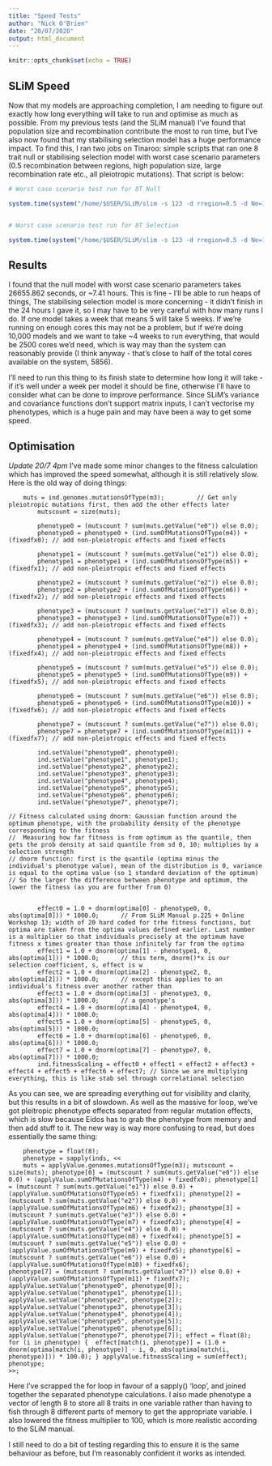 ```yaml
---
title: "Speed Tests"
author: "Nick O'Brien"
date: "20/07/2020"
output: html_document
---
```


```r
knitr::opts_chunk$set(echo = TRUE)
```

## SLiM Speed

Now that my models are approaching completion, I am needing to figure out exactly how long everything will take to run and optimise as much as possible. From my previous tests (and the SLiM manual) I've found that population size and recombination contribute the most to run time, but I've also now found that my stabilising selection model has a huge performance impact. To find this, I ran two jobs on Tinaroo: simple scripts that ran one 8 trait null or stabilising selection model with worst case scenario parameters (0.5 recombination between regions, high population size, large recombination rate etc., all pleiotropic mutations). That script is below:

```r

# Worst case scenario test run for 8T Null

system.time(system("/home/$USER/SLiM/slim -s 123 -d rregion=0.5 -d Ne=10000 -d QTL_cov=0.5 -d pleiorate=1.0 -d delmu=0.0 -d rwide=1.346e-5 /home/$USER/SLiM/Scripts/null8T100L_nowrite.slim"))


# Worst case scenario test run for 8T Selection

system.time(system("/home/$USER/SLiM/slim -s 123 -d rregion=0.5 -d Ne=10000 -d QTL_cov=0.5 -d pleiorate=1.0 -d delmu=0.0 -d rwide=1.346e-5 /home/$USER/SLiM/Scripts/stabsel_recom_8T100L_nowrite.slim"))


```

## Results

I found that the null model with worst case scenario parameters takes 26655.862 seconds, or ~7.41 hours.
This is fine - I'll be able to run heaps of things,
The stabilising selection model is more concerning - it didn't finish in the 24 hours I gave it, so I may have to be very careful with how many runs I do. If one model takes a week that means 5 will take 5 weeks. If we're running on enough cores this may not be a problem, but if we're doing 10,000 models and we want to take ~4 weeks to run everything, that would be 2500 cores we'd need, which is way may than the system can reasonably provide (I think anyway - that's close to half of the total cores available on the system, 5856). 

I'll need to run this thing to its finish state to determine how long it will take - if it's well under a week per model it should be fine, otherwise I'll have to consider what can be done to improve performance.
Since SLiM's variance and covariance functions don't support matrix inputs, I can't vectorise my phenotypes, which is a huge pain and may have been a way to get some speed.  

## Optimisation

*Update 20/7 4pm* I've made some minor changes to the fitness calculation which has improved the speed somewhat, although it is still relatively slow. Here is the old way of doing things:

```rcpp
	muts = ind.genomes.mutationsOfType(m3);			// Get only pleiotropic mutations first, then add the other effects later
		mutscount = size(muts);
		
		phenotype0 = (mutscount ? sum(muts.getValue("e0")) else 0.0);
		phenotype0 = phenotype0 + (ind.sumOfMutationsOfType(m4)) + (fixedfx0); // add non-pleiotropic effects and fixed effects
		
		phenotype1 = (mutscount ? sum(muts.getValue("e1")) else 0.0);
		phenotype1 = phenotype1 + (ind.sumOfMutationsOfType(m5)) + (fixedfx1); // add non-pleiotropic effects and fixed effects
		
		phenotype2 = (mutscount ? sum(muts.getValue("e2")) else 0.0);
		phenotype2 = phenotype2 + (ind.sumOfMutationsOfType(m6)) + (fixedfx2); // add non-pleiotropic effects and fixed effects
		
		phenotype3 = (mutscount ? sum(muts.getValue("e3")) else 0.0);
		phenotype3 = phenotype3 + (ind.sumOfMutationsOfType(m7)) + (fixedfx3); // add non-pleiotropic effects and fixed effects
		
		phenotype4 = (mutscount ? sum(muts.getValue("e4")) else 0.0);
		phenotype4 = phenotype4 + (ind.sumOfMutationsOfType(m8)) + (fixedfx4); // add non-pleiotropic effects and fixed effects
		
		phenotype5 = (mutscount ? sum(muts.getValue("e5")) else 0.0);
		phenotype5 = phenotype5 + (ind.sumOfMutationsOfType(m9)) + (fixedfx5); // add non-pleiotropic effects and fixed effects
		
		phenotype6 = (mutscount ? sum(muts.getValue("e6")) else 0.0);
		phenotype6 = phenotype6 + (ind.sumOfMutationsOfType(m10)) + (fixedfx6); // add non-pleiotropic effects and fixed effects
		
		phenotype7 = (mutscount ? sum(muts.getValue("e7")) else 0.0);
		phenotype7 = phenotype7 + (ind.sumOfMutationsOfType(m11)) + (fixedfx7); // add non-pleiotropic effects and fixed effects
		
		ind.setValue("phenotype0", phenotype0);
		ind.setValue("phenotype1", phenotype1);
		ind.setValue("phenotype2", phenotype2);
		ind.setValue("phenotype3", phenotype3);
		ind.setValue("phenotype4", phenotype4);
		ind.setValue("phenotype5", phenotype5);
		ind.setValue("phenotype6", phenotype6);
		ind.setValue("phenotype7", phenotype7);
		
// Fitness calculated using dnorm: Gaussian function around the optimum phenotype, with the probability density of the phenotype	corresponding to the fitness 		
// 	Measuring how far fitness is from optimum as the quantile, then gets the prob density at said quantile from sd 0, 10; multiplies by a selection strength
// dnorm function: first is the quantile (optima minus the individual's phenotype value), mean of the distribution is 0, variance is equal to the optima value (so 1 standard deviation of the optimum)
// So the larger the difference between phenotype and optimum, the lower the fitness (as you are further from 0)

		
		effect0 = 1.0 + dnorm(optima[0] - phenotype0, 0, abs(optima[0])) * 1000.0;		// From SLiM Manual p.225 + Online Workshop 13; width of 20 hard coded for trhe fitness functions, but optima are taken from the optima values defined earlier. Last number is a multiplier so that individuals precisely at the optimum have fitness x times greater than those infinitely far from the optima
		effect1 = 1.0 + dnorm(optima[1] - phenotype1, 0, abs(optima[1])) * 1000.0;		// this term, dnorm()*x is our selection coefficient, s, effect is w
		effect2 = 1.0 + dnorm(optima[2] - phenotype2, 0, abs(optima[2])) * 1000.0;		// except this applies to an individual's fitness over another rather than
		effect3 = 1.0 + dnorm(optima[3] - phenotype3, 0, abs(optima[3])) * 1000.0;		// a genotype's
		effect4 = 1.0 + dnorm(optima[4] - phenotype4, 0, abs(optima[4])) * 1000.0;		
		effect5 = 1.0 + dnorm(optima[5] - phenotype5, 0, abs(optima[5])) * 1000.0;		
		effect6 = 1.0 + dnorm(optima[6] - phenotype6, 0, abs(optima[6])) * 1000.0;		
		effect7 = 1.0 + dnorm(optima[7] - phenotype7, 0, abs(optima[7])) * 1000.0;		
		ind.fitnessScaling = effect0 + effect1 + effect2 + effect3 + effect4 + effect5 + effect6 + effect7;	// Since we are multiplying everything, this is like stab sel through correlational selection
```

As you can see, we are spreading everything out for visibility and clarity, but this results in a bit of slowdown. As well as the massive for loop, we've got pleitropic phenotype effects separated from regular mutation effects, which is slow because Eidos has to grab the phenotype from memory and then add stuff to it. The new way is way more confusing to read, but does essentially the same thing:

```rcpp

	phenotype = float(8);
	phenotype = sapply(inds, <<
	muts = applyValue.genomes.mutationsOfType(m3); mutscount = size(muts); phenotype[0] = (mutscount ? sum(muts.getValue("e0")) else 0.0) + (applyValue.sumOfMutationsOfType(m4) + fixedfx0); phenotype[1] = (mutscount ? sum(muts.getValue("e1")) else 0.0) + (applyValue.sumOfMutationsOfType(m5) + fixedfx1); phenotype[2] = (mutscount ? sum(muts.getValue("e2")) else 0.0) + (applyValue.sumOfMutationsOfType(m6) + fixedfx2); phenotype[3] = (mutscount ? sum(muts.getValue("e3")) else 0.0) + (applyValue.sumOfMutationsOfType(m7) + fixedfx3); phenotype[4] = (mutscount ? sum(muts.getValue("e4")) else 0.0) + (applyValue.sumOfMutationsOfType(m8) + fixedfx4); phenotype[5] = (mutscount ? sum(muts.getValue("e5")) else 0.0) + (applyValue.sumOfMutationsOfType(m9) + fixedfx5); phenotype[6] = (mutscount ? sum(muts.getValue("e6")) else 0.0) + (applyValue.sumOfMutationsOfType(m10) + fixedfx6);		 phenotype[7] = (mutscount ? sum(muts.getValue("e7")) else 0.0) + (applyValue.sumOfMutationsOfType(m11) + fixedfx7); applyValue.setValue("phenotype0", phenotype[0]); applyValue.setValue("phenotype1", phenotype[1]); applyValue.setValue("phenotype2", phenotype[2]); applyValue.setValue("phenotype3", phenotype[3]); applyValue.setValue("phenotype4", phenotype[4]); applyValue.setValue("phenotype5", phenotype[5]); applyValue.setValue("phenotype6", phenotype[6]); applyValue.setValue("phenotype7", phenotype[7]); effect = float(8); for (i in phenotype) {	effect[match(i, phenotype)] = (1.0 + dnorm(optima[match(i, phenotype)] - i, 0, abs(optima[match(i, phenotype)])) * 100.0); } applyValue.fitnessScaling = sum(effect); phenotype;
>>;
```

Here I've scrapped the for loop in favour of a sapply() 'loop', and joined together the separated phenotype calculations. I also made phenotype a vector of length 8 to store all 8 traits in one variable rather than having to fish through 8 different parts of memory to get the appropriate variable.
I also lowered the fitness multiplier to 100, which is more realistic according to the SLiM manual.

I still need to do a bit of testing regarding this to ensure it is the same behaviour as before, but I'm reasonably confident it works as intended.